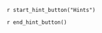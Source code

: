 ::: {.callout-tip #lck-11.00000 collapse=true}

`r start_hint_button("Hints")`

`r end_hint_button()`



:::

